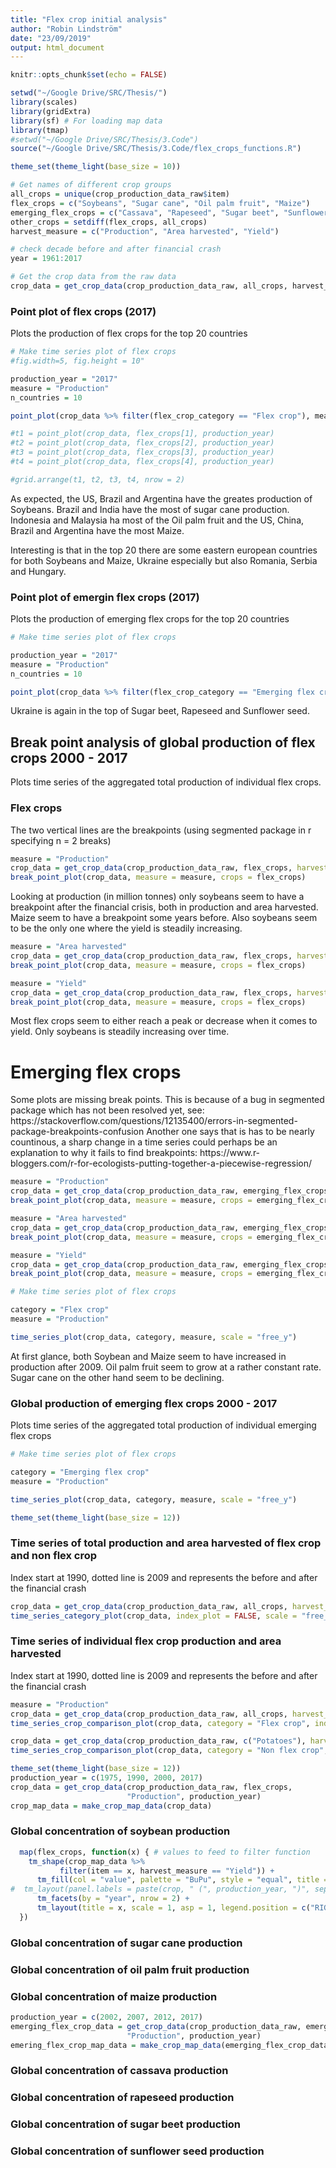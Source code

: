 ```yaml
---
title: "Flex crop initial analysis"
author: "Robin Lindström"
date: "23/09/2019"
output: html_document
---
```


```r
knitr::opts_chunk$set(echo = FALSE)


```


```r
setwd("~/Google Drive/SRC/Thesis/")
library(scales)
library(gridExtra)
library(sf) # For loading map data
library(tmap)
#setwd("~/Google Drive/SRC/Thesis/3.Code")
source("~/Google Drive/SRC/Thesis/3.Code/flex_crops_functions.R")

```


```r
theme_set(theme_light(base_size = 10))

# Get names of different crop groups
all_crops = unique(crop_production_data_raw$item)
flex_crops = c("Soybeans", "Sugar cane", "Oil palm fruit", "Maize")
emerging_flex_crops = c("Cassava", "Rapeseed", "Sugar beet", "Sunflower seed", "Coconuts") # Have left out coconuts
other_crops = setdiff(flex_crops, all_crops)
harvest_measure = c("Production", "Area harvested", "Yield")

# check decade before and after financial crash
year = 1961:2017

# Get the crop data from the raw data
crop_data = get_crop_data(crop_production_data_raw, all_crops, harvest_measure, year)
```


### Point plot of flex crops (2017)
Plots the production of flex crops for the top 20 countries

```r
# Make time series plot of flex crops
#fig.width=5, fig.height = 10"

production_year = "2017"
measure = "Production"
n_countries = 10

point_plot(crop_data %>% filter(flex_crop_category == "Flex crop"), measure, production_year, n_countries)

#t1 = point_plot(crop_data, flex_crops[1], production_year)
#t2 = point_plot(crop_data, flex_crops[2], production_year)
#t3 = point_plot(crop_data, flex_crops[3], production_year)
#t4 = point_plot(crop_data, flex_crops[4], production_year)

#grid.arrange(t1, t2, t3, t4, nrow = 2)

```

As expected, the US, Brazil and Argentina have the greates production of Soybeans. Brazil and India have the most of sugar cane production. Indonesia and Malaysia ha most of the Oil palm fruit and the US, China, Brazil and Argentina have the most Maize.

Interesting is that in the top 20 there are some eastern european countries for both Soybeans and Maize, Ukraine especially but also Romania, Serbia and Hungary.

### Point plot of emergin flex crops (2017)
Plots the production of emerging flex crops for the top 20 countries

```r
# Make time series plot of flex crops

production_year = "2017"
measure = "Production"
n_countries = 10

point_plot(crop_data %>% filter(flex_crop_category == "Emerging flex crop"), measure, production_year, n_countries)

```

Ukraine is again in the top of Sugar beet, Rapeseed and Sunflower seed.

## Break point analysis of global production of flex crops 2000 - 2017
Plots time series of the aggregated total production of individual flex crops.

### Flex crops
The two vertical lines are the breakpoints (using segmented package in r specifying n = 2 breaks)

```r
measure = "Production"
crop_data = get_crop_data(crop_production_data_raw, flex_crops, harvest_measure = measure, year)
break_point_plot(crop_data, measure = measure, crops = flex_crops)
```

Looking at production (in million tonnes) only soybeans seem to have a breakpoint after the financial crisis, both in production and area harvested. Maize seem to have a breakpoint some years before. Also soybeans seem to be the only one where the yield is steadily increasing.

```r
measure = "Area harvested"
crop_data = get_crop_data(crop_production_data_raw, flex_crops, harvest_measure = measure, year)
break_point_plot(crop_data, measure = measure, crops = flex_crops)
```

```r
measure = "Yield"
crop_data = get_crop_data(crop_production_data_raw, flex_crops, harvest_measure = measure, year)
break_point_plot(crop_data, measure = measure, crops = flex_crops)
```

Most flex crops seem to either reach a peak or decrease when it comes to yield. Only soybeans is steadily increasing over time.

# Emerging flex crops
Some plots are missing break points. This is because of a bug in segmented package which has not been resolved yet, see:
https://stackoverflow.com/questions/12135400/errors-in-segmented-package-breakpoints-confusion
Another one says that is has to be nearly countinous, a sharp change in a time series could perhaps be an explanation to why it fails to find breakpoints:
https://www.r-bloggers.com/r-for-ecologists-putting-together-a-piecewise-regression/

```r
measure = "Production"
crop_data = get_crop_data(crop_production_data_raw, emerging_flex_crops, harvest_measure = measure, year)
break_point_plot(crop_data, measure = measure, crops = emerging_flex_crops)
```


```r
measure = "Area harvested"
crop_data = get_crop_data(crop_production_data_raw, emerging_flex_crops, harvest_measure = measure, year)
break_point_plot(crop_data, measure = measure, crops = emerging_flex_crops)
```


```r
measure = "Yield"
crop_data = get_crop_data(crop_production_data_raw, emerging_flex_crops, harvest_measure = measure, year)
break_point_plot(crop_data, measure = measure, crops = emerging_flex_crops)
```

```r
# Make time series plot of flex crops

category = "Flex crop"
measure = "Production"

time_series_plot(crop_data, category, measure, scale = "free_y")

```

At first glance, both Soybean and Maize seem to have increased in production after 2009. Oil palm fruit seem to grow at a rather constant rate. Sugar cane on the other hand seem to be declining.

### Global production of emerging flex crops 2000 - 2017
Plots time series of the aggregated total production of individual emerging flex crops


```r
# Make time series plot of flex crops

category = "Emerging flex crop"
measure = "Production"

time_series_plot(crop_data, category, measure, scale = "free_y")

```


```r
theme_set(theme_light(base_size = 12))
```


### Time series of total production and area harvested of flex crop and non flex crop
Index start at 1990, dotted line is 2009 and represents the before and after the financial crash

```r

crop_data = get_crop_data(crop_production_data_raw, all_crops, harvest_measure = harvest_measure, year)
time_series_category_plot(crop_data, index_plot = FALSE, scale = "free_y")

```

### Time series of individual flex crop production and area harvested
Index start at 1990, dotted line is 2009 and represents the before and after the financial crash


```r

measure = "Production"
crop_data = get_crop_data(crop_production_data_raw, all_crops, harvest_measure = measure, year)
time_series_crop_comparison_plot(crop_data, category = "Flex crop", index_plot = FALSE)

```


```r

crop_data = get_crop_data(crop_production_data_raw, c("Potatoes"), harvest_measure = measure, year)
time_series_crop_comparison_plot(crop_data, category = "Non flex crop", index_plot = FALSE)

```


```r
theme_set(theme_light(base_size = 12))
production_year = c(1975, 1990, 2000, 2017)
crop_data = get_crop_data(crop_production_data_raw, flex_crops,
                          "Production", production_year)
crop_map_data = make_crop_map_data(crop_data)

```



### Global concentration of soybean production

```r

  map(flex_crops, function(x) { # values to feed to filter function
    tm_shape(crop_map_data %>% 
           filter(item == x, harvest_measure == "Yield")) +
      tm_fill(col = "value", palette = "BuPu", style = "equal", title = "yield") +
#  tm_layout(panel.labels = paste(crop, " (", production_year, ")", sep = "")) +
      tm_facets(by = "year", nrow = 2) +
      tm_layout(title = x, scale = 1, asp = 1, legend.position = c("RIGHT", "center"))
  })

```


### Global concentration of sugar cane production



### Global concentration of oil palm fruit production


### Global concentration of maize production



```r
production_year = c(2002, 2007, 2012, 2017)
emerging_flex_crop_data = get_crop_data(crop_production_data_raw, emerging_flex_crops,
                          "Production", production_year)
emering_flex_crop_map_data = make_crop_map_data(emerging_flex_crop_data)

```

### Global concentration of cassava production



### Global concentration of rapeseed production



### Global concentration of sugar beet production



### Global concentration of sunflower seed production



